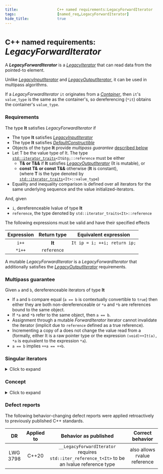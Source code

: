 ```yaml
---
title:                  C++ named requirements:LegacyForwardIterator
tags:                   [named_req,LegacyForwardIterator]
hide_title:             true
---
```



# <small>C++ named requirements:</small> *LegacyForwardIterator*

A ***LegacyForwardIterator*** is a [*LegacyIterator*](/docs/named_req/LegacyIterator) that can read data from the pointed-to element.

Unlike [*LegacyInputIterator*](/docs/named_req/LegacyInputIterator) and [*LegacyOutputIterator*](/docs/named_req/LegacyOutputIterator), 
it can be used in multipass algorithms.

If a *LegacyForwardIterator* `it` originates from a [*Container*](/docs/named_req/Container), then `it`'s `value_type` is the same as the container's, 
so dereferencing (`*it`) obtains the container's `value_type`.

### Requirements
The type **It** satisfies *LegacyForwardIterator* if

* The type **It** satisfies [*LegacyInputIterator*](/docs/named_req/LegacyInputIterator)
* The type **It** satisfies [*DefaultConstructible*](/docs/named_req/DefaultConstructible)
* Objects of the type **It** provide *multipass guarantee* [described below](#multipass-guarantee)
* Let T be the value type of It. The type <code><a href="/docs/std/iterator/iterator_traits">std::iterator_traits</a>&lt;It&tg;::reference</code> must be either
    * **T&** <Since v='cpp11'><b>or T&&</b></Since> if **It** satisfies [*LegacyOutputIterator*](/docs/named_req/LegacyOutputIterator) (It is mutable), or
    * **const T&** <Since v='cpp11'><b>or const T&&</b></Since> otherwise (**It** is constant),
<br/>(where **T** is the type denoted by <code><a href="/docs/std/iteratpr/iterator_traits">std::iterator_traits</a>&lt;It&gt;::value_type</code>)
* Equality and inequality comparison is defined over all iterators for the same underlying 
sequence <Since v='cpp14'>and the value initialized-iterators</Since>.

And, given

* `i`, dereferenceable lvalue of type **It**
* `reference`, the type denoted by `std::iterator_traits<It>::reference`

The following expressions must be valid and have their specified effects

| Expression | Return type |    Equivalent expression   |
|:----------:|:-----------:|:--------------------------:|
| `i++`        | **It**          | `It ip = i; ++i; return ip;` |
| `*i++`       | `reference`   |                            |

A mutable *LegacyForwardIterator* is a *LegacyForwardIterator* that additionally satisfies 
the [*LegacyOutputIterator*](/docs/named_req/LegacyOutputIterator) requirements.

### Multipass guarantee
Given `a` and `b`, dereferenceable iterators of type **It**

* If `a` and `b` compare equal (`a == b` is contextually convertible to `true`) 
then either they are both non-dereferenceable or `*a` and `*b` are references bound to the same object.
* If `*a` and `*b` refer to the same object, then `a == b`.
* Assignment through a mutable *ForwardIterator* iterator cannot invalidate the iterator (implicit due to `reference` defined as a true reference).
* Incrementing a copy of a does not change the value read from a (formally, either It is a raw pointer type or the expression 
`(void)++It(a), *a` is equivalent to the expression `*a`).
* `a == b` implies `++a == ++b`.

### <Since v='cpp14'>Singular iterators</Since>

<details>
<summary>Click to expand</summary>
<div>

A [value-initialized](/docs/std/language/value_initialization) *LegacyForwardIterator* behaves like the past-the-end iterator of some unspecified empty container: 
it compares equal to all value-initialized *LegacyForwardIterator*s of the same type.

</div>
</details>

### <Since v='cpp20'>Concept</Since>

<details>
<summary>Click to expand</summary>
<div>

For the definition of [std::iterator_traits](/docs/std/iterator/iterator_traits), the following exposition-only concept is defined.
```cpp
template<class It>
concept __LegacyForwardIterator =
  __LegacyInputIterator<It> && std::constructible_from<It> &&
  std::is_reference_v<std::iter_reference_t<It>> &&
  std::same_as<
    std::remove_cvref_t<std::iter_reference_t<It>>,
    typename std::indirectly_readable_traits<It>::value_type> &&
  requires(It it) {
    {  it++ } -> std::convertible_to<const It&>;
    { *it++ } -> std::same_as<std::iter_reference_t<It>>;
  };
```
where the exposition-only concept `__LegacyIterator` is described in [LegacyIterator#Concept](/docs/named_req/LegacyIterator#concept).

</div>
</details>

### Defect reports

The following behavior-changing defect reports were applied retroactively to previously published C++ standards.

|    DR    | Applied to |                                   Behavior as published                                       |       Correct behavior       |
|:--------:|:----------:|:---------------------------------------------------------------------------------------------:|:----------------------------:|
| LWG 3798 | C++20      | `__LegacyForwardIterator` requires `std::iter_reference_t<It>` to be an lvalue reference type | also allows rvalue reference |
